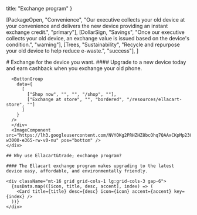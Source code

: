 
  title: "Exchange program"
}

  [PackageOpen, "Convenience", "Our executive collects your old device at your convenience and delivers the new device providing an instant exchange credit.", "primary"],
  [DollarSign, "Savings", "Once our executive collects your old device, an exchange value is issued based on the device's condition.", "warning"],
  [Trees, "Sustainability", "Recycle and repurpose your old device to help reduce e-waste.", "success"],
]

<div className="py-24">
  <Container>
  
  <div className="flex flex-col gap-16 lg:flex-row items-center">
      <div className="flex flex-col items-center gap-6 flex-1">
      # Exchange for the device you want.
      #### Upgrade to a new device today and earn cashback when you exchange your old phone.
  
      <ButtonGroup
        data={
          [
            ["Shop now", "", "", "/shop", ""],
            ["Exchange at store", "", "bordered", "/resources/ellacart-store", ""]
          ]
        }
      />
      </div>
      <ImageComponent src="https://lh3.googleusercontent.com/NVYOKg2PRHZHZ8bcOhq7QAAxCKpMp23Qygt8BHif9bdFx2r5lAsHtlpaiF5o1FA_qIIDfpE1GIxMidkBB5zGlXp80utftEuEIA=s3000-w3000-e365-rw-v0-nu" pos="bottom" />
    </div>
  
  </Container>
  <Container>

  <div className="mt-32 flex flex-col gap-8 items-center">
    
    ## Why use Ellacart&trade; exchange program?

    #### The Ellacart exchange program makes upgrading to the latest device easy, affordable, and environmentally friendly.

    <div className="mt-16 grid grid-cols-1 lg:grid-cols-3 gap-6">
      {susData.map(([icon, title, desc, accent], index) => (
        <Card title={title} desc={desc} icon={icon} accent={accent} key={index} />
      ))}
    </div>

  </div>

  </Container>
</div>